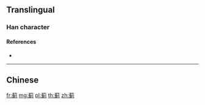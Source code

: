 {{character info/new}}
{{also|薊}}
==Translingual==

===Han character===
{{Han char|rn=140|rad=艸|as=10|sn=16|four=|canj=TNMN|ids=⿱艹𬶀}}

====References====
* {{Han ref|kx=1052.051|hdz=53267.040|uh=84DF}}

----

==Chinese==
{{zh-see|薊}}

[[fr:蓟]]
[[mg:蓟]]
[[pl:蓟]]
[[th:蓟]]
[[zh:蓟]]